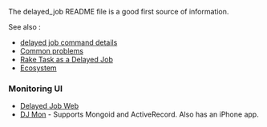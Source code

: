 The delayed_job README file is a good first source of information.

See also :
* [[delayed job command details]]
* [[Common problems]]
* [[Rake Task as a Delayed Job]]
* [[Ecosystem]]

===Monitoring UI===
* [https://github.com/ejschmitt/delayed_job_web Delayed Job Web]
* [https://github.com/akshayrawat/dj_mon DJ Mon] - Supports Mongoid and ActiveRecord. Also has an iPhone app.


